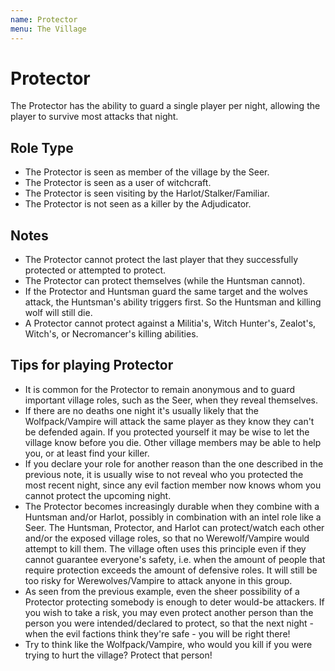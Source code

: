```yaml
---
name: Protector
menu: The Village
---
```


# Protector

The Protector has the ability to guard a single player per night,
allowing the player to survive most attacks that night.

## Role Type

  - The Protector is seen as member of the village by the Seer.
  - The Protector is seen as a user of witchcraft.
  - The Protector is seen visiting by the Harlot/Stalker/Familiar.
  - The Protector is not seen as a killer by the Adjudicator.

## Notes

  - The Protector cannot protect the last player that they successfully
    protected or attempted to protect.
  - The Protector can protect themselves (while the Huntsman cannot).
  - If the Protector and Huntsman guard the same target and the wolves
    attack, the Huntsman's ability triggers first. So the Huntsman and
    killing wolf will still die.
  - A Protector cannot protect against a Militia's, Witch Hunter's,
    Zealot's, Witch's, or Necromancer's killing abilities.

## Tips for playing Protector

  - It is common for the Protector to remain anonymous and to guard
    important village roles, such as the Seer, when they reveal
    themselves.
  - If there are no deaths one night it's usually likely that the
    Wolfpack/Vampire will attack the same player as they know they can't
    be defended again. If you protected yourself it may be wise to let
    the village know before you die. Other village members may be able
    to help you, or at least find your killer.
  - If you declare your role for another reason than the one described
    in the previous note, it is usually wise to not reveal who you
    protected the most recent night, since any evil faction member now
    knows whom you cannot protect the upcoming night.
  - The Protector becomes increasingly durable when they combine with a
    Huntsman and/or Harlot, possibly in combination with an intel role
    like a Seer. The Huntsman, Protector, and Harlot can protect/watch
    each other and/or the exposed village roles, so that no
    Werewolf/Vampire would attempt to kill them. The village often uses
    this principle even if they cannot guarantee everyone's safety, i.e.
    when the amount of people that require protection exceeds the amount
    of defensive roles. It will still be too risky for
    Werewolves/Vampire to attack anyone in this group.
  - As seen from the previous example, even the sheer possibility of a
    Protector protecting somebody is enough to deter would-be attackers.
    If you wish to take a risk, you may even protect another person than
    the person you were intended/declared to protect, so that the next
    night - when the evil factions think they're safe - you will be
    right there\!
  - Try to think like the Wolfpack/Vampire, who would you kill if you
    were trying to hurt the village? Protect that person\!
